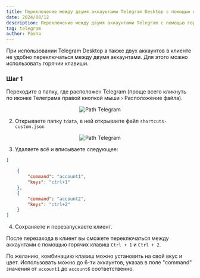 ```yaml
---
title: Переключение между двумя аккаунтами Telegram Desktop с помощью горячих клавиш
date: 2024/08/12
description: Переключение между двумя аккаунтами Telegram с помощью горячих клавиш
tag: telegram
author: Pasha
---
```



При использовании Telegram Desktop а также двух аккаунтов в клиенте не удобно переключаться между двумя аккаунтами. 
Для этого можно использовать горячии клавиши.

<Steps>

### Шаг 1
Переходите в папку, где расположен Telegram (проще всего кликнуть по иконке Телеграма правой кнопкой мыши › Расположение файла).

<p align="center" width="100%">
<Image src="/assets/telegram-two-acc-switch/1.png" alt="Path Telegram" width={600} height={400} />
</p>

2. Открываете папку `tdata`, в ней открываете файл `shortcuts-custom.json`

<p align="center" width="100%">
<Image src="/assets/telegram-two-acc-switch/2.png" alt="Path Telegram" width={600} height={400} />
</p>

3. Удаляете всё и вписываете следующее:

```json
[

    {
        "command": "account1",
        "keys": "ctrl+1"
    },
    {
        "command": "account2",
        "keys": "ctrl+2"
    }
]
```

4. Сохраняете и перезапускаете клиент.

После перезахода в клиент вы сможете переключаться между аккаунтами с помощью горячих клавиш `Ctrl + 1` и `Ctrl + 2`.

По желанию, комбинацию клавиш можно установить на свой вкус и цвет. 
Использовать можно до 6-ти аккаунтов, указав в поле "command" значения от `account1` до `account6` соответственно.

</Steps>